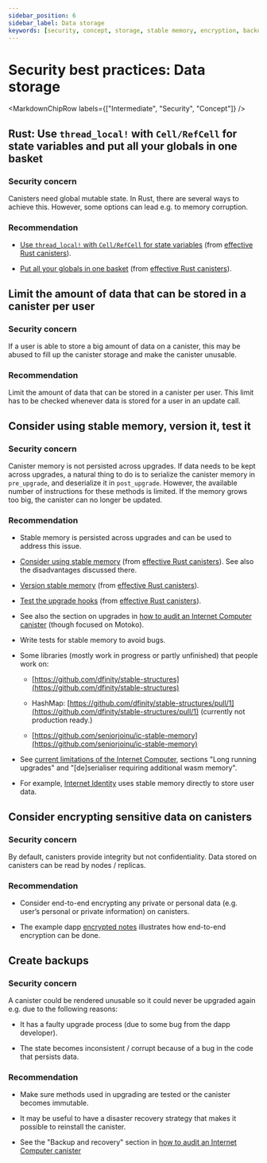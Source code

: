 ```yaml
---
sidebar_position: 6
sidebar_label: Data storage
keywords: [security, concept, storage, stable memory, encryption, backup]
---
```



# Security best practices: Data storage

<MarkdownChipRow labels={["Intermediate", "Security", "Concept"]} />

## Rust: Use `thread_local!` with `Cell/RefCell` for state variables and put all your globals in one basket

### Security concern

Canisters need global mutable state. In Rust, there are several ways to achieve this. However, some options can lead e.g. to memory corruption.

### Recommendation

- [Use `thread_local!` with `Cell/RefCell` for state variables](https://mmapped.blog/posts/01-effective-rust-canisters.html#use-threadlocal) (from [effective Rust canisters](https://mmapped.blog/posts/01-effective-rust-canisters.html)).

- [Put all your globals in one basket](https://mmapped.blog/posts/01-effective-rust-canisters.html#clear-state) (from [effective Rust canisters](https://mmapped.blog/posts/01-effective-rust-canisters.html)).

## Limit the amount of data that can be stored in a canister per user

### Security concern

If a user is able to store a big amount of data on a canister, this may be abused to fill up the canister storage and make the canister unusable.

### Recommendation

Limit the amount of data that can be stored in a canister per user. This limit has to be checked whenever data is stored for a user in an update call.

## Consider using stable memory, version it, test it

### Security concern

Canister memory is not persisted across upgrades. If data needs to be kept across upgrades, a natural thing to do is to serialize the canister memory in `pre_upgrade`, and deserialize it in `post_upgrade`. However, the available number of instructions for these methods is limited. If the memory grows too big, the canister can no longer be updated.

### Recommendation

- Stable memory is persisted across upgrades and can be used to address this issue.

- [Consider using stable memory](https://mmapped.blog/posts/01-effective-rust-canisters.html#stable-memory-main) (from [effective Rust canisters](https://mmapped.blog/posts/01-effective-rust-canisters.html)). See also the disadvantages discussed there.

- [Version stable memory](https://mmapped.blog/posts/01-effective-rust-canisters.html#version-stable-memory) (from [effective Rust canisters](https://mmapped.blog/posts/01-effective-rust-canisters.html)).

- [Test the upgrade hooks](https://mmapped.blog/posts/01-effective-rust-canisters.html#test-upgrades) (from [effective Rust canisters](https://mmapped.blog/posts/01-effective-rust-canisters.html)).

- See also the section on upgrades in [how to audit an Internet Computer canister](https://www.joachim-breitner.de/blog/788-How_to_audit_an_Internet_Computer_canister) (though focused on Motoko).

- Write tests for stable memory to avoid bugs.

- Some libraries (mostly work in progress or partly unfinished) that people work on:

    - [https://github.com/dfinity/stable-structures](https://github.com/dfinity/stable-structures)

    - HashMap: [https://github.com/dfinity/stable-structures/pull/1](https://github.com/dfinity/stable-structures/pull/1) (currently not production ready.)

    - [https://github.com/seniorjoinu/ic-stable-memory](https://github.com/seniorjoinu/ic-stable-memory)

- See [current limitations of the Internet Computer](https://wiki.internetcomputer.org/wiki/Current_limitations_of_the_Internet_Computer), sections "Long running upgrades" and "\[de\]serialiser requiring additional wasm memory".

- For example, [Internet Identity](https://github.com/dfinity/internet-identity) uses stable memory directly to store user data.

## Consider encrypting sensitive data on canisters

### Security concern

By default, canisters provide integrity but not confidentiality. Data stored on canisters can be read by nodes / replicas.

### Recommendation

- Consider end-to-end encrypting any private or personal data (e.g. user’s personal or private information) on canisters.

- The example dapp [encrypted notes](https://github.com/dfinity/examples/tree/master/motoko/encrypted-notes-dapp) illustrates how end-to-end encryption can be done.

## Create backups

### Security concern

A canister could be rendered unusable so it could never be upgraded again e.g. due to the following reasons:

- It has a faulty upgrade process (due to some bug from the dapp developer).

- The state becomes inconsistent / corrupt because of a bug in the code that persists data.

### Recommendation

- Make sure methods used in upgrading are tested or the canister becomes immutable.

- It may be useful to have a disaster recovery strategy that makes it possible to reinstall the canister.

- See the "Backup and recovery" section in [how to audit an Internet Computer canister](https://www.joachim-breitner.de/blog/788-How_to_audit_an_Internet_Computer_canister)
